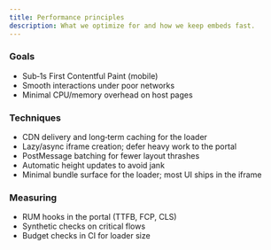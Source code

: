 ```yaml
---
title: Performance principles
description: What we optimize for and how we keep embeds fast.
---
```


### Goals

- Sub‑1s First Contentful Paint (mobile)
- Smooth interactions under poor networks
- Minimal CPU/memory overhead on host pages

### Techniques

- CDN delivery and long‑term caching for the loader
- Lazy/async iframe creation; defer heavy work to the portal
- PostMessage batching for fewer layout thrashes
- Automatic height updates to avoid jank
- Minimal bundle surface for the loader; most UI ships in the iframe

### Measuring

- RUM hooks in the portal (TTFB, FCP, CLS)
- Synthetic checks on critical flows
- Budget checks in CI for loader size

